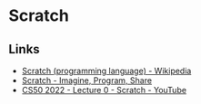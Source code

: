 # Scratch

## Links

- [Scratch (programming language) - Wikipedia](<https://en.wikipedia.org/wiki/Scratch_(programming_language)>)
- [Scratch - Imagine, Program, Share](https://scratch.mit.edu/)
- [CS50 2022 - Lecture 0 - Scratch - YouTube](https://www.youtube.com/watch?v=IDDmrzzB14M)
